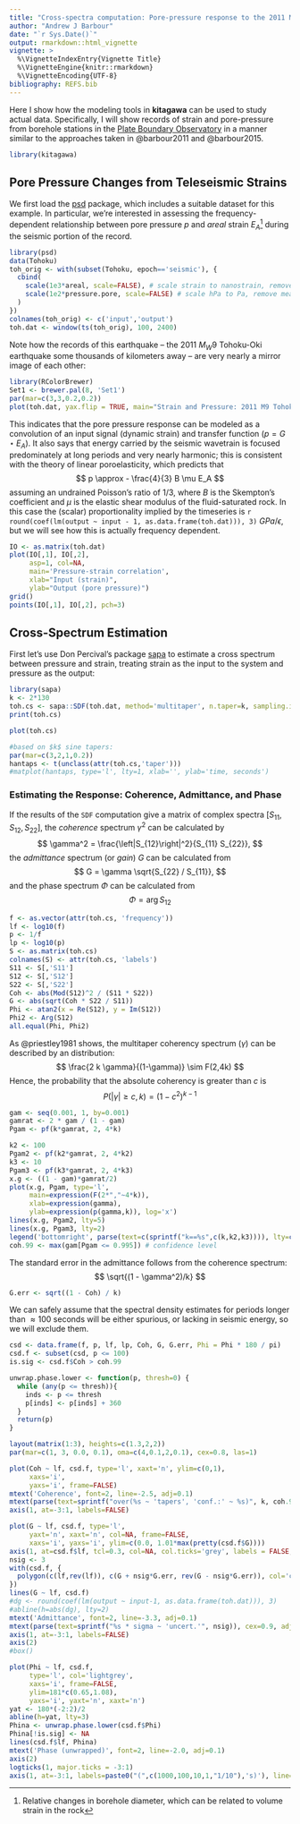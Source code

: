 ```yaml
---
title: "Cross-spectra computation: Pore-pressure response to the 2011 M9 Tohoku-Oki earthquake"
author: "Andrew J Barbour"
date: "`r Sys.Date()`"
output: rmarkdown::html_vignette
vignette: >
  %\VignetteIndexEntry{Vignette Title}
  %\VignetteEngine{knitr::rmarkdown}
  %\VignetteEncoding{UTF-8}
bibliography: REFS.bib
---
```


Here I show how the modeling tools in **kitagawa** can be
used to study actual data.  Specifically, I will show
records of strain and pore-pressure from borehole
stations in the [Plate Boundary Observatory](http://pbo.unavco.org/)
in a manner similar to the approaches taken in @barbour2011 and @barbour2015.

```r
library(kitagawa)
```

## Pore Pressure Changes from Teleseismic Strains

We first load the [psd](https://cran.r-project.org/package=psd) package, which includes a
suitable dataset for this example. In particular, we're 
interested in assessing the frequency-dependent 
relationship between pore pressure $p$ and
_areal_ strain $E_A$^[Relative changes in borehole
diameter, which can be related to volume strain in the rock] during the seismic
portion of the record.

```r
library(psd)
data(Tohoku)
toh_orig <- with(subset(Tohoku, epoch=='seismic'), {
  cbind(
    scale(1e3*areal, scale=FALSE), # scale strain to nanostrain, remove mean
    scale(1e2*pressure.pore, scale=FALSE) # scale hPa to Pa, remove mean
  )
})
colnames(toh_orig) <- c('input','output')
toh.dat <- window(ts(toh_orig), 100, 2400)
```

Note how the records of this earthquake -- the 2011 $M_W 9$ Tohoku-Oki earthquake some thousands of
kilometers away -- are very nearly a mirror image of each other:
```r
library(RColorBrewer)
Set1 <- brewer.pal(8, 'Set1')
par(mar=c(3,3,0.2,0.2))
plot(toh.dat, yax.flip = TRUE, main="Strain and Pressure: 2011 M9 Tohoku")
```
This indicates that the pore pressure response can be modeled as a convolution of an input
signal (dynamic strain) and transfer function ($p = G \star E_A$). It also says that
energy carried by the seismic wavetrain is focused predominately at long
periods and very nearly harmonic; this is consistent with the 
theory of linear poroelasticity, which predicts that
$$
p \approx - \frac{4}{3} B \mu E_A
$$
assuming an undrained Poisson's ratio of $1/3$, where
$B$ is the Skempton's coefficient and $\mu$ is the elastic
shear modulus of the fluid-saturated rock. In 
this case the (scalar) proportionality implied by the timeseries is 
`r round(coef(lm(output ~ input - 1, as.data.frame(toh.dat))), 3)` $GPa / \epsilon$, 
but we will see how this is actually frequency dependent.
```r
IO <- as.matrix(toh.dat)
plot(IO[,1], IO[,2], 
     asp=1, col=NA, 
     main='Pressure-strain correlation',
     xlab="Input (strain)", 
     ylab="Output (pore pressure)")
grid()
points(IO[,1], IO[,2], pch=3)
```

## Cross-Spectrum Estimation

First let's use Don Percival's package [sapa](https://cran.r-project.org/package=sapa)
to estimate a cross spectrum between pressure and strain,
treating strain as the input to the system and
pressure as the output:
```r
library(sapa)
k <- 2*130
toh.cs <- sapa::SDF(toh.dat, method='multitaper', n.taper=k, sampling.interval=1)
print(toh.cs)
```
```r
plot(toh.cs)
```
```r
#based on $k$ sine tapers:
par(mar=c(3,2,1,0.2))
hantaps <- t(unclass(attr(toh.cs,'taper')))
#matplot(hantaps, type='l', lty=1, xlab='', ylab='time, seconds')
```

### Estimating the Response: Coherence, Admittance, and Phase

If the results of the `SDF` computation give
a matrix of complex spectra $[S_{11}, S_{12}, S_{22}]$, 
the _coherence_ spectrum $\gamma^2$ can be calculated by
$$
\gamma^2 = \frac{\left|S_{12}\right|^2}{S_{11} S_{22}},
$$
the _admittance_ spectrum  (or _gain_) $G$ can be calculated from
$$
G = \gamma \sqrt{S_{22} / S_{11}},
$$
and the phase spectrum $\Phi$ can be calculated from
$$
\Phi = \arg{S_{12}}
$$

```r
f <- as.vector(attr(toh.cs, 'frequency'))
lf <- log10(f)
p <- 1/f
lp <- log10(p)
S <- as.matrix(toh.cs)
colnames(S) <- attr(toh.cs, 'labels')
S11 <- S[,'S11']
S12 <- S[,'S12']
S22 <- S[,'S22']
Coh <- abs(Mod(S12)^2 / (S11 * S22))
G <- abs(sqrt(Coh * S22 / S11))
Phi <- atan2(x = Re(S12), y = Im(S12))
Phi2 <- Arg(S12)
all.equal(Phi, Phi2)
```

As @priestley1981 shows, the multitaper coherency spectrum ($\gamma$) can be described by an \texit{F} distribution:
$$
\frac{2 k \gamma}{(1-\gamma)} \sim F(2,4k)
$$
Hence, the probability that the absolute coherency is greater than $c$ is 
$$
P(|\gamma| \geq c, k) = (1 - c^2)^{k-1}
$$
```r
gam <- seq(0.001, 1, by=0.001)
gamrat <- 2 * gam / (1 - gam)
Pgam <- pf(k*gamrat, 2, 4*k)
```
```r
k2 <- 100
Pgam2 <- pf(k2*gamrat, 2, 4*k2)
k3 <- 10
Pgam3 <- pf(k3*gamrat, 2, 4*k3)
x.g <- ((1 - gam)*gamrat/2)
plot(x.g, Pgam, type='l', 
     main=expression(F(2*","~4*k)), 
     xlab=expression(gamma), 
     ylab=expression(p(gamma,k)), log='x')
lines(x.g, Pgam2, lty=5)
lines(x.g, Pgam3, lty=2)
legend('bottomright', parse(text=c(sprintf("k==%s",c(k,k2,k3)))), lty=c(1,5,2))
coh.99 <- max(gam[Pgam <= 0.995]) # confidence level
```

The standard error in the admittance follows from the coherence spectrum:
$$
\sqrt{(1 - \gamma^2)/k}
$$
```r
G.err <- sqrt((1 - Coh) / k)
```

We can safely assume that the spectral density estimates for
periods longer than $\approx 100$ seconds will be either
spurious, or lacking in seismic energy, so we will exclude them.
```r
csd <- data.frame(f, p, lf, lp, Coh, G, G.err, Phi = Phi * 180 / pi)
csd.f <- subset(csd, p <= 100)
is.sig <- csd.f$Coh > coh.99
```


```r
unwrap.phase.lower <- function(p, thresh=0) {
  while (any(p <= thresh)){
    inds <- p <= thresh
    p[inds] <- p[inds] + 360
  }
  return(p)
}

layout(matrix(1:3), heights=c(1.3,2,2))
par(mar=c(1, 3, 0.0, 0.1), oma=c(4,0.1,2,0.1), cex=0.8, las=1)

plot(Coh ~ lf, csd.f, type='l', xaxt='n', ylim=c(0,1), 
     xaxs='i',
     yaxs='i', frame=FALSE)
mtext('Coherence', font=2, line=-2.5, adj=0.1)
mtext(parse(text=sprintf("over(%s ~ 'tapers', 'conf.:' ~ %s)", k, coh.99)), cex=0.9, adj=0.95, line=-1.8, col='cyan4')
axis(1, at=-3:1, labels=FALSE)

plot(G ~ lf, csd.f, type='l', 
     yaxt='n', xaxt='n', col=NA, frame=FALSE,
     xaxs='i', yaxs='i', ylim=c(0.0, 1.01*max(pretty(csd.f$G))))
axis(1, at=csd.f$lf, tcl=0.3, col=NA, col.ticks='grey', labels = FALSE, line=0)
nsig <- 3
with(csd.f, {
  polygon(c(lf,rev(lf)), c(G + nsig*G.err, rev(G - nsig*G.err)), col='cyan', border=NA)
})
lines(G ~ lf, csd.f)
#dg <- round(coef(lm(output ~ input-1, as.data.frame(toh.dat))), 3)
#abline(h=abs(dg), lty=2)
mtext('Admittance', font=2, line=-3.3, adj=0.1)
mtext(parse(text=sprintf("%s * sigma ~ 'uncert.'", nsig)), cex=0.9, adj=0.95, line=-2.2, col='cyan4')
axis(1, at=-3:1, labels=FALSE)
axis(2)
#box()

plot(Phi ~ lf, csd.f, 
     type='l', col='lightgrey', 
     xaxs='i', frame=FALSE,
     ylim=181*c(0.65,1.08), 
     yaxs='i', yaxt='n', xaxt='n')
yat <- 180*(-2:2)/2
abline(h=yat, lty=3)
Phina <- unwrap.phase.lower(csd.f$Phi)
Phina[!is.sig] <- NA
lines(csd.f$lf, Phina)
mtext('Phase (unwrapped)', font=2, line=-2.0, adj=0.1)
axis(2)
logticks(1, major.ticks = -3:1)
axis(1, at=-3:1, labels=paste0("(",c(1000,100,10,1,"1/10"),'s)'), line=1.6, lwd=0)
```
